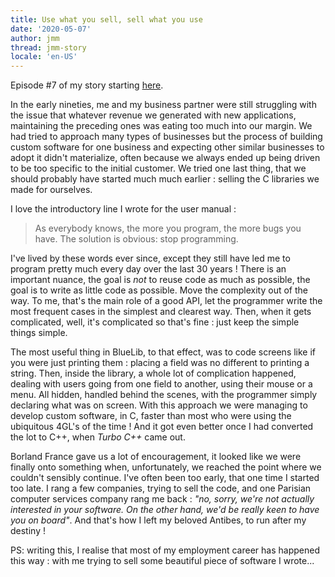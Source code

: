```yaml
---
title: Use what you sell, sell what you use
date: '2020-05-07'
author: jmm
thread: jmm-story
locale: 'en-US'
---
```


Episode #7 of my story starting [here](/posts/20200304-my-first-paid-job).

In the early nineties, me and my business partner were still struggling with the issue that whatever revenue we generated with new applications, maintaining the preceding ones was eating too much into our margin. We had tried to approach many types of businesses but the process of building custom software for one business and expecting other similar businesses to adopt it didn't materialize, often because we always ended up being driven to be too specific to the initial customer. We tried one last thing, that we should probably have started much much earlier : selling the C libraries we made for ourselves.

I love the introductory line I wrote for the user manual :

> As everybody knows, the more you program, the more bugs you have. The solution is obvious: stop programming.

I've lived by these words ever since, except they still have led me to program pretty much every day over the last 30 years ! There is an important nuance, the goal is _not_ to reuse code as much as possible, the goal is to write as little code as possible. Move the complexity out of the way. To me, that's the main role of a good API, let the programmer write the most frequent cases in the simplest and clearest way. Then, when it gets complicated, well, it's complicated so that's fine : just keep the simple things simple.

The most useful thing in BlueLib, to that effect, was to code screens like if you were just printing them : placing a field was no different to printing a string. Then, inside the library, a whole lot of complication happened, dealing with users going from one field to another, using their mouse or a menu. All hidden, handled behind the scenes, with the programmer simply declaring what was on screen. With this approach we were managing to develop custom software, in C, faster than most who were using the ubiquitous 4GL's of the time !  And it got even better once I had converted the lot to C++, when _Turbo C++_ came out.

Borland France gave us a lot of encouragement, it looked like we were finally onto something when, unfortunately, we reached the point where we couldn't sensibly continue. I've often been too early, that one time I started too late. I rang a few companies, trying to sell the code, and one Parisian computer services company rang me back : _"no, sorry, we're not actually interested in your software. On the other hand, we'd be really keen to have you on board"_.  And that's how I left my beloved Antibes, to run after my destiny !

PS: writing this, I realise that most of my employment career has happened this way : with me trying to sell some beautiful piece of software I wrote...
